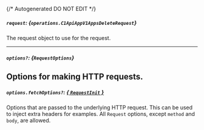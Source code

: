 {/* Autogenerated DO NOT EDIT  */}

##### `request`: *{`operations.C1ApiAppV1AppsDeleteRequest`}*
The request object to use for the request.

<Collapsible openLabel={Labels.showProperties} closeLabel={Labels.hideProperties}>
  <C1ApiAppV1AppsDeleteRequest />
</Collapsible>

---
##### `options?`: *{`RequestOptions`}*
Options for making HTTP requests.
---
##### `options.fetchOptions?`: [*{ `RequestInit` }*](https://developer.mozilla.org/en-US/docs/Web/API/Request/Request#options)
Options that are passed to the underlying HTTP request. This can be used to inject extra headers for examples. All `Request` options, except `method` and `body`, are allowed.

